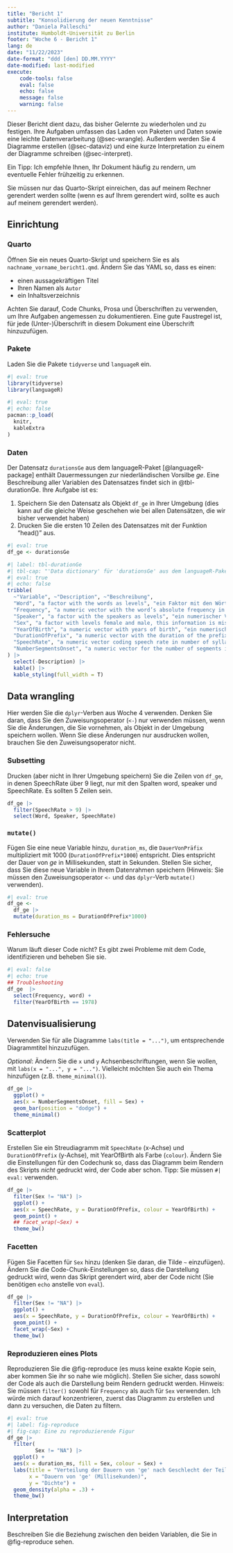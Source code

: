 ```yaml
---
title: "Bericht 1"
subtitle: "Konsolidierung der neuen Kenntnisse"
author: "Daniela Palleschi"
institute: Humboldt-Universität zu Berlin
footer: "Woche 6 - Bericht 1"
lang: de
date: "11/22/2023"
date-format: "ddd [den] DD.MM.YYYY"
date-modified: last-modified
execute:
    code-tools: false
    eval: false
    echo: false
    message: false
    warning: false
---
```


Dieser Bericht dient dazu, das bisher Gelernte zu wiederholen und zu festigen. Ihre Aufgaben umfassen das Laden von Paketen und Daten sowie eine leichte Datenverarbeitung (@sec-wrangle). Außerdem werden Sie 4 Diagramme erstellen (@sec-dataviz) und eine kurze Interpretation zu einem der Diagramme schreiben (@sec-interpret).

Ein Tipp: Ich empfehle Ihnen, Ihr Dokument häufig zu rendern, um eventuelle Fehler frühzeitig zu erkennen.

Sie müssen nur das Quarto-Skript einreichen, das auf meinem Rechner gerendert werden sollte (wenn es auf Ihrem gerendert wird, sollte es auch auf meinem gerendert werden).

## Einrichtung

### Quarto

Öffnen Sie ein neues Quarto-Skript und speichern Sie es als `nachname_vorname_bericht1.qmd`. Ändern Sie das YAML so, dass es einen:

- einen aussagekräftigen Titel
- Ihren Namen als `Autor`
- ein Inhaltsverzeichnis

Achten Sie darauf, Code Chunks, Prosa und Überschriften zu verwenden, um Ihre Aufgaben angemessen zu dokumentieren. Eine gute Faustregel ist, für jede (Unter-)Überschrift in diesem Dokument eine Überschrift hinzuzufügen.

### Pakete

Laden Sie die Pakete `tidyverse` und `languageR` ein.

```r
#| eval: true
library(tidyverse)
library(languageR)
```

```r
#| eval: true
#| echo: false
pacman::p_load(
  knitr,
  kableExtra
)
```


### Daten

Der Datensatz `durationsGe` aus dem languageR-Paket [@languageR-package] enthält Dauermessungen zur niederländischen Vorsilbe *ge*. Eine Beschreibung aller Variablen des Datensatzes findet sich in @tbl-durationGe. Ihre Aufgabe ist es: 

1. Speichern Sie den Datensatz als Objekt `df_ge` in Ihrer Umgebung (dies kann auf die gleiche Weise geschehen wie bei allen Datensätzen, die wir bisher verwendet haben)
2. Drucken Sie die ersten 10 Zeilen des Datensatzes mit der Funktion "head()" aus.

```r
#| eval: true
df_ge <- durationsGe
```

```r
#| label: tbl-durationGe
#| tbl-cap: "'Data dictionary' für 'durationsGe' aus dem languageR-Paket"
#| eval: true
#| echo: false
tribble(
  ~"Variable", ~"Description", ~"Beschreibung",
  "Word", "a factor with the words as levels", "ein Faktor mit den Wörtern als Ebenen",
  "Frequency", "a numeric vector with the word’s absolute frequency in the Spoken Dutch Corpus", "ein numerischer Vektor mit der absoluten Häufigkeit des Wortes im Spoken Dutch Corpus",
  "Speaker", "a factor with the speakers as levels", "ein numerischer Vektor mit der absoluten Häufigkeit des Wortes im Spoken Dutch Corpus",
  "Sex", "a factor with levels female and male, this information is missing for one speaker", "ein Faktor mit den Lautsprechern als Ebenen",
  "YearOfBirth", "a numeric vector with years of birth", "ein numerischer Vektor mit Geburtsjahren",
  "DurationOfPrefix", "a numeric vector with the duration of the prefix -ge in seconds.", "ein numerischer Vektor mit der Dauer des Präfixes -ge in Sekunden.",
  "SpeechRate", "a numeric vector coding speech rate in number of syllables per second", "ein numerischer Vektor, der die Sprechgeschwindigkeit in Anzahl der Silben pro Sekunde kodiert",
  "NumberSegmentsOnset", "a numeric vector for the number of segments in the onset of the stem", "ein numerischer Vektor, der die Sprechgeschwindigkeit in Anzahl der Silben pro Sekunde kodiert"
) |> 
  select(-Description) |> 
  kable() |> 
  kable_styling(full_width = T)
```

## Data wrangling {#sec-wrangle}

Hier werden Sie die `dplyr`-Verben aus Woche 4 verwenden. Denken Sie daran, dass Sie den Zuweisungsoperator (`<-`) nur verwenden müssen, wenn Sie die Änderungen, die Sie vornehmen, als Objekt in der Umgebung speichern wollen. Wenn Sie diese Änderungen nur ausdrucken wollen, brauchen Sie den Zuweisungsoperator nicht.

### Subsetting

Drucken (aber nicht in Ihrer Umgebung speichern) Sie die Zeilen von `df_ge`, in denen SpeechRate über 9 liegt, nur mit den Spalten word, speaker und SpeechRate. Es sollten 5 Zeilen sein.

```r
df_ge |> 
  filter(SpeechRate > 9) |> 
  select(Word, Speaker, SpeechRate)
```

### `mutate()`

Fügen Sie eine neue Variable hinzu, `duration_ms`, die `DauerVonPräfix` multipliziert mit 1000 (`DurationOfPrefix*1000`) entspricht. Dies entspricht der Dauer von *ge* in Millisekunden, statt in Sekunden. Stellen Sie sicher, dass Sie diese neue Variable in Ihrem Datenrahmen speichern (Hinweis: Sie müssen den Zuweisungsoperator `<-` und das `dplyr`-Verb `mutate()` verwenden).

```r
#| eval: true
df_ge <-
  df_ge |> 
  mutate(duration_ms = DurationOfPrefix*1000)
```


### Fehlersuche

Warum läuft dieser Code nicht? Es gibt zwei Probleme mit dem Code, identifizieren und beheben Sie sie.

```r
#| eval: false
#| echo: true
## Troubleshooting
df_ge  |> 
  select(Frequency, word) +
  filter(YearOfBirth == 1978)
```

## Datenvisualisierung {#sec-dataviz}

Verwenden Sie für alle Diagramme `labs(title = "...")`, um entsprechende Diagrammtitel hinzuzufügen. 

*Optional*: Ändern Sie die `x` und `y` Achsenbeschriftungen, wenn Sie wollen, mit `labs(x = "...", y = "...")`. Vielleicht möchten Sie auch ein Thema hinzufügen (z.B. `theme_minimal()`).


```r
df_ge |> 
  ggplot() +
  aes(x = NumberSegmentsOnset, fill = Sex) +
  geom_bar(position = "dodge") +
  theme_minimal()
```

### Scatterplot

Erstellen Sie ein Streudiagramm mit `SpeechRate` (x-Achse) und `DurationOfPrefix` (y-Achse), mit YearOfBirth als Farbe (`colour`). Ändern Sie die Einstellungen für den Codechunk so, dass das Diagramm beim Rendern des Skripts *nicht* gedruckt wird, der Code aber schon. Tipp: Sie müssen `#| eval:` verwenden.

```r
df_ge |> 
  filter(Sex != "NA") |> 
  ggplot() +
  aes(x = SpeechRate, y = DurationOfPrefix, colour = YearOfBirth) +
  geom_point() +
  ## facet_wrap(~Sex) +
  theme_bw()
```

### Facetten

Fügen Sie Facetten für `Sex` hinzu (denken Sie daran, die Tilde `~` einzufügen). Ändern Sie die Code-Chunk-Einstellungen so, dass die Darstellung gedruckt wird, wenn das Skript gerendert wird, aber der Code nicht (Sie benötigen `echo` anstelle von `eval`).

```r
df_ge |> 
  filter(Sex != "NA") |> 
  ggplot() +
  aes(x = SpeechRate, y = DurationOfPrefix, colour = YearOfBirth) +
  geom_point() +
  facet_wrap(~Sex) +
  theme_bw()
```

### Reproduzieren eines Plots

Reproduzieren Sie die @fig-reproduce (es muss keine exakte Kopie sein, aber kommen Sie ihr so nahe wie möglich). Stellen Sie sicher, dass sowohl der Code als auch die Darstellung beim Rendern gedruckt werden. Hinweis: Sie müssen `filter()` sowohl für `Frequency` als auch für `Sex` verwenden. Ich würde mich darauf konzentrieren, zuerst das Diagramm zu erstellen und dann zu versuchen, die Daten zu filtern.

```r
#| eval: true
#| label: fig-reproduce
#| fig-cap: Eine zu reproduzierende Figur
df_ge |> 
  filter(
         Sex != "NA") |> 
  ggplot() +
  aes(x = duration_ms, fill = Sex, colour = Sex) +
  labs(title = "Verteilung der Dauern von 'ge' nach Geschlecht der Teilnehmer",
       x = "Dauern von 'ge' (Millisekunden)",
       y = "Dichte") +
  geom_density(alpha = .3) +
  theme_bw()
```
 
## Interpretation {#sec-interpret}

Beschreiben Sie die Beziehung zwischen den beiden Variablen, die Sie in @fig-reproduce sehen.

